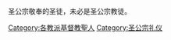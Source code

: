 {{Commonscat|Anglican saints}}

圣公宗敬奉的圣徒，未必是圣公宗教徒。

[[Category:各教派基督教聖人|Category:各教派基督教聖人]]
[[Category:圣公宗礼仪|Category:圣公宗礼仪]]